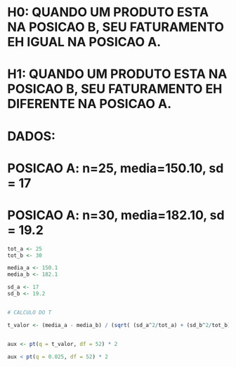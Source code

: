 # H0: QUANDO UM PRODUTO ESTA NA POSICAO B, SEU FATURAMENTO EH IGUAL NA POSICAO A.
# H1: QUANDO UM PRODUTO ESTA NA POSICAO B, SEU FATURAMENTO EH DIFERENTE NA POSICAO A.


# DADOS:

#     POSICAO A: n=25, media=150.10, sd = 17
#     POSICAO A: n=30, media=182.10, sd = 19.2


```r

tot_a <- 25
tot_b <- 30

media_a <- 150.1
media_b <- 182.1

sd_a <- 17
sd_b <- 19.2


# CALCULO DO T

t_valor <- (media_a - media_b) / (sqrt( (sd_a^2/tot_a) + (sd_b^2/tot_b) ))


aux <- pt(q = t_valor, df = 52) * 2

aux < pt(q = 0.025, df = 52) * 2




```

